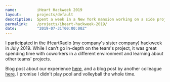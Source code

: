 ```yaml
---
name:         iHeart Hackweek 2019
layout:       projects/default
description:  Spent a week in a New York mansion working on a side project with some coworkers.
permalink:    /projects/iheart-hackweek-2019/
date:         "2019-07-31T00:00:00Z"
---
```


I participated in the iHeartRadio (my company's sister company) hackweek in July 2019. While I can't go in-depth on the team's project, it was great spending time with coworkers in a different environment and learning about other teams' projects.

Blog post about our experience [here](https://www.jelli.com/launchpad/why-is-everyone-talking-about-hackathons/), and a blog post by another colleague [here](https://tech.iheart.com/iheartradio-summer-hackweek-2019-d1e6b37bb692). I promise I didn't play pool and volleyball the whole time.
